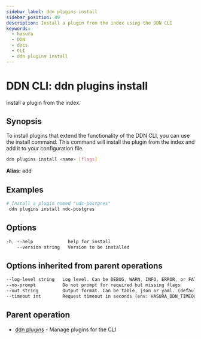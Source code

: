 ```yaml
---
sidebar_label: ddn plugins install
sidebar_position: 49
description: Install a plugin from the index using the DDN CLI
keywords:
  - hasura
  - DDN
  - docs
  - CLI
  - ddn plugins install
---
```


# DDN CLI: ddn plugins install

Install a plugin from the index.

## Synopsis

To install plugins that extend the functionality of the DDN CLI, you can use the install command. This command will install the plugin from the index and add it to your configuration file.

```bash
ddn plugins install <name> [flags]
```

**Alias:** add

## Examples

```bash
# Install a plugin named "ndc-postgres"
 ddn plugins install ndc-postgres
```

## Options

```sass
-h, --help             help for install
    --version string   Version to be installed
```

## Options inherited from parent operations

```sass
--log-level string   Log level. Can be DEBUG, WARN, INFO, ERROR, or FATAL. (default "INFO")
--no-prompt          Do not prompt for required but missing flags
--out string         Output format. Can be table, json or yaml. (default "table")
--timeout int        Request timeout in seconds [env: HASURA_DDN_TIMEOUT] (default 100)
```

## Parent operation

- [ddn plugins](/cli/commands/ddn_plugins) - Manage plugins for the CLI
